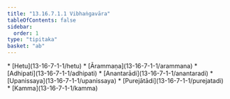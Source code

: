 ```yaml
---
title: "13.16.7.1.1 Vibhaṅgavāra"
tableOfContents: false
sidebar:
  order: 1
type: "tipitaka"
basket: "ab"
---
```



<DynamicBreadcrumb />



<TableOfContents>
* [Hetu](13-16-7-1-1/hetu)
* [Ārammaṇa](13-16-7-1-1/arammana)
* [Adhipati](13-16-7-1-1/adhipati)
* [Anantarādi](13-16-7-1-1/anantaradi)
* [Upanissaya](13-16-7-1-1/upanissaya)
* [Purejātādi](13-16-7-1-1/purejatadi)
* [Kamma](13-16-7-1-1/kamma)
</TableOfContents>